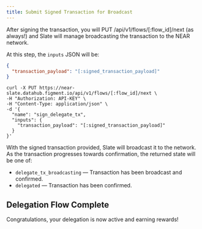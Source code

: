 ```yaml
---
title: Submit Signed Transaction for Broadcast
---
```


After signing the transaction, you will PUT /api/v1/flows/[:flow_id]/next (as always!) and Slate will manage broadcasting the transaction to the NEAR network.

At this step, the `inputs` JSON will be:

```json
{
  "transaction_payload": "[:signed_transaction_payload]"
}
```

```text
curl -X PUT https://near-slate.datahub.figment.io/api/v1/flows/[:flow_id]/next \
-H "Authorization: API-KEY" \
-H "Content-Type: application/json" \
-d '{
  "name": "sign_delegate_tx",
  "inputs": {
    "transaction_payload": "[:signed_transaction_payload]"
  }
}'
```

With the signed transaction provided, Slate will broadcast it to the network. As the transaction progresses towards confirmation, the returned state will be one of:

- `delegate_tx_broadcasting` — Transaction has been broadcast and confirmed.
- `delegated` — Transaction has been confirmed.

## Delegation Flow Complete

Congratulations, your delegation is now active and earning rewards!
